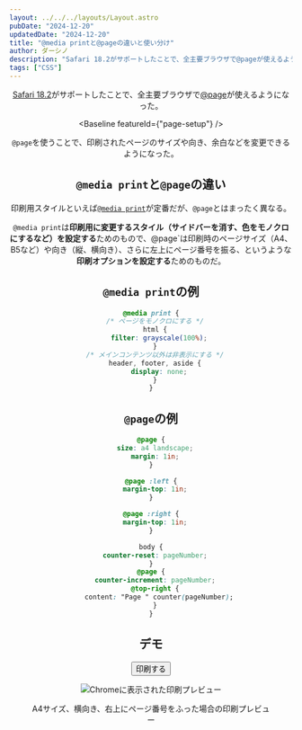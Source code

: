 ```yaml
---
layout: ../../../layouts/Layout.astro
pubDate: "2024-12-20"
updatedDate: "2024-12-20"
title: "@media printと@pageの違いと使い分け"
author: ダーシノ
description: "Safari 18.2がサポートしたことで、全主要ブラウザで@pageが使えるようになった。@media printは印刷用に変更するスタイル（サイドバーを消す、色をモノクロにするなど）を設定するためのもので、@page`は印刷時のページサイズ（A4、B5など）や向き（縦、横向き）、さらに左上にページ番号を振る、というような印刷オプションを設定するためのものだ。"
tags: ["CSS"]
---
```



<Header {...frontmatter} />

[Safari 18.2](https://developer.apple.com/documentation/safari-release-notes/safari-18_2-release-notes)がサポートしたことで、全主要ブラウザで[@page](https://developer.mozilla.org/en-US/docs/Web/CSS/@page)が使えるようになった。

<Baseline featureId={"page-setup"} />

`@page`を使うことで、印刷されたページのサイズや向き、余白などを変更できるようになった。

## `@media print`と`@page`の違い

印刷用スタイルといえば[`@media print`](https://developer.mozilla.org/en-US/docs/Web/CSS/CSS_media_queries/Printing)が定番だが、`@page`とはまったく異なる。

`@media print`は**印刷用に変更するスタイル（サイドバーを消す、色をモノクロにするなど）を設定する**ためのもので、@page`は印刷時のページサイズ（A4、B5など）や向き（縦、横向き）、さらに左上にページ番号を振る、というような**印刷オプションを設定する**ためのものだ。

## `@media print`の例
```css
@media print {
  /* ページをモノクロにする */
  html {
    filter: grayscale(100%);
  }
  /* メインコンテンツ以外は非表示にする */
  header, footer, aside {
    display: none;
  }
}
```

## `@page`の例
```css
@page {
  size: a4 landscape;
  margin: 1in;
}

@page :left {
  margin-top: 1in;
}

@page :right {
  margin-top: 1in;
}

body {
  counter-reset: pageNumber;
}
@page {
  counter-increment: pageNumber;
  @top-right {
    content: "Page " counter(pageNumber);
  }
}
```

## デモ

<section id="demo">
  <button type="button" onclick="window.print()">印刷する</button>
</section>

<style>{`
body {
  counter-reset: pageNumber;
}
@page {
  size: a4 landscape;
}

@page :left {
  margin-top: 1in;
}

@page :right {
  margin-top: 1in;
}

@page {
  counter-increment: pageNumber;
  @top-right {
    content: "@pageを使ったページ番号:" counter(pageNumber);
  }
}
`}</style>

<figure>

![Chromeに表示された印刷プレビュー](./_at-page.png)

<figcaption>A4サイズ、横向き、右上にページ番号をふった場合の印刷プレビュー</figcaption>

</figure>
